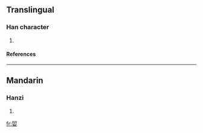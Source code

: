 ==Translingual==
===Han character===
{{Han char|rn=38|rad=女|as=08|sn=11|four=|canj=一一月月女 (MMBBV)}}
# {{defn|Han|sort=女08}}
====References====
{{Han ref|kx=0265.260|dkj=06444|dj=0532.220|hdz=21056.130|uh=5A6F|ud=23151}}

----
==Mandarin==
===Hanzi===
{{cmn-hanzi|pin=[[lì]] (li4)|wg=li<sup>4</sup>}}
# {{defn|Mandarin}}

[[fr:婯]]